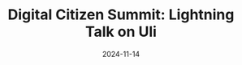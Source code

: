 ---
 date: 2024-11-14
 title: "Digital Citizen Summit: Lightning Talk on Uli"
 excerpt: "Kaustubha delivered a lightning talk on Uli’s dataset process."
 tags: Talk
 project: uli
---